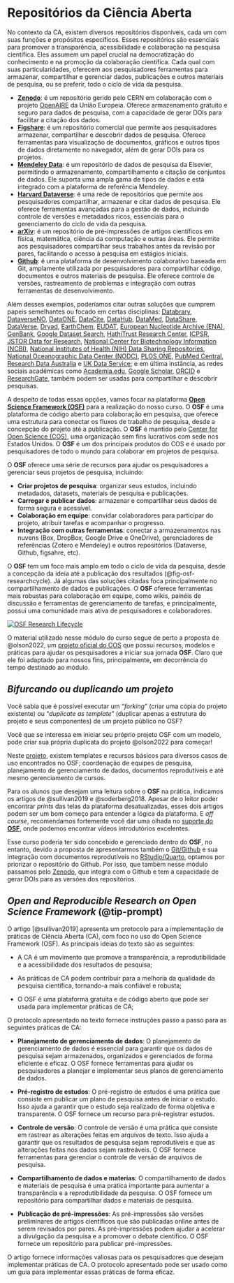 # Repositórios da Ciência Aberta {#sec-osf}

No contexto da CA, existem diversos repositórios disponíveis, cada um com suas funções e propósitos específicos. Esses repositórios são essenciais para promover a transparência, acessibilidade e colaboração na pesquisa científica. Eles assumem um papel crucial na democratização do conhecimento e na promoção da colaboração científica. Cada qual com suas particularidades, oferecem aos pesquisadores ferramentas para armazenar, compartilhar e gerenciar dados, publicações e outros materiais de pesquisa, ou se preferir, todo o ciclo de vida da pesquisa.

-   [**Zenodo**](https://www.zenodo.org): é um repositório gerido pelo CERN em colaboração com o projeto [OpenAIRE](https://www.openaire.eu/) da União Europeia. Oferece armazenamento gratuito e seguro para dados de pesquisa, com a capacidade de gerar DOIs para facilitar a citação dos dados.
-   [**Figshare**](https://www.figshare.com): é um repositório comercial que permite aos pesquisadores armazenar, compartilhar e descobrir dados de pesquisa. Oferece ferramentas para visualização de documentos, gráficos e outros tipos de dados diretamente no navegador, além de gerar DOIs para os projetos.
-   [**Mendeley Data**](https://data.mendeley.com): é um repositório de dados de pesquisa da Elsevier, permitindo o armazenamento, compartilhamento e citação de conjuntos de dados. Ele suporta uma ampla gama de tipos de dados e está integrado com a plataforma de referência Mendeley.
-   [**Harvard Dataverse**](https://dataverse.harvard.edu): é uma rede de repositórios que permite aos pesquisadores compartilhar, armazenar e citar dados de pesquisa. Ele oferece ferramentas avançadas para a gestão de dados, incluindo controle de versões e metadados ricos, essenciais para o gerenciamento do ciclo de vida da pesquisa.
-   [**arXiv**](https://arxiv.org): é um repositório de pré-impressões de artigos científicos em física, matemática, ciência da computação e outras áreas. Ele permite aos pesquisadores compartilhar seus trabalhos antes da revisão por pares, facilitando o acesso à pesquisa em estágios iniciais.
-   [**Github**](https://github.com): é uma plataforma de desenvolvimento colaborativo baseada em Git, amplamente utilizada por pesquisadores para compartilhar código, documentos e outros materiais de pesquisa. Ele oferece controle de versões, rastreamento de problemas e integração com outras ferramentas de desenvolvimento.

Além desses exemplos, poderíamos citar outras soluções que cumprem papeis semelhantes ou focado em certas disciplinas: [Databrary](https://databrary.org), [DataverseNO](https://dataverse.no), [DataONE](https://dataone.org), [DataCite](https://datacite.org), [DataHub](https://datahub.io), [DataMed](https://datamed.org), [DataShare](https://datashare.is.ed.ac.uk), [DataVerse](https://dataverse.org), [Dryad](https://datadryad.org), [EarthChem](https://earthchem.org), [EUDAT](https://eudat.eu), [European Nucleotide Archive (ENA)](https://www.ebi.ac.uk/ena/browser/home), [GenBank](https://ncbi.nlm.nih.gov/genbank), [Google Dataset Search](https://datasetsearch.research.google.com), [HathiTrust Research Center](https://hathitrust.org), [ICPSR](https://icpsr.umich.edu), [JSTOR Data for Research](https://jstor.org), [National Center for Biotechnology Information (NCBI)](https://ncbi.nlm.nih.gov), [National Institutes of Health (NIH) Data Sharing Repositories](https://nih.gov), [National Oceanographic Data Center (NODC)](https://data.noaa.gov), [PLOS ONE](https://plos.org), [PubMed Central](https://ncbi.nlm.nih.gov/pmc), [Research Data Australia](http://researchdata.ands.org.au) e [UK Data Service](https://ukdataservice.ac.uk); e em última instância, as redes sociais acadêmicas como [Academia.edu](https://academia.edu), [Google Scholar](https://scholar.google.com), [ORCID](https://orcid.org) e [ResearchGate](https://researchgate.net), também podem ser usadas para compartilhar e descobrir pesquisas.

A despeito de todas essas opções, vamos focar na plataforma [**Open Science Framework (OSF)**](https://osf.io/) para a realização do nosso curso. O **OSF** é uma plataforma de código aberto para colaboração em pesquisa, que oferece uma estrutura para conectar os fluxos de trabalho de pesquisa, desde a concepção do projeto até a publicação. O **OSF** é mantido pelo [Center for Open Science (COS)](https://www.cos.io/), uma organização sem fins lucrativos com sede nos Estados Unidos. O **OSF** é um dos principais produtos do COS e é usado por pesquisadores de todo o mundo para colaborar em projetos de pesquisa.

O **OSF** oferece uma série de recursos para ajudar os pesquisadores a gerenciar seus projetos de pesquisa, incluindo:

-   **Criar projetos de pesquisa**: organizar seus estudos, incluindo metadados, datasets, materiais de pesquisa e publicações.
-   **Carregar e publicar dados**: armazenar e compartilhar seus dados de forma segura e acessível.
-   **Colaboração em equipe**: convidar colaboradores para participar do projeto, atribuir tarefas e acompanhar o progresso.
-   **Integração com outras ferramentas**: conectar a armazenamentos nas nuvens (Box, DropBox, Google Drive e OneDrive), gerenciadores de referências (Zotero e Mendeley) e outros repositórios (Dataverse, Github, figsahre, etc).

O **OSF** tem um foco mais amplo em todo o ciclo de vida da pesquisa, desde a concepção da ideia até a publicação dos resultados (@fig-osf-researchcycle). Já algumas das soluções citadas foca principalmente no compartilhamento de dados e publicações. O **OSF** oferece ferramentas mais robustas para colaboração em equipe, como wikis, painéis de discussão e ferramentas de gerenciamento de tarefas, e principalmente, possui uma comunidade mais ativa de pesquisadores e colaboradores.

[![OSF Research Lifecycle](img/osf-researchcycle.png){#fig-osf-researchcycle fig-align="center"}](https://help.osf.io/article/583-getting-to-know-the-osf-the-basics)

O material utilizado nesse módulo do curso segue de perto a proposta de @olson2022, um [projeto oficial do COS](https://osf.io/yaqe8/) que possui recursos, modelos e práticas para ajudar os pesquisadores a iniciar sua jornada **OSF**. Claro que ele foi adaptado para nossos fins, principalmente, em decorrência do tempo destinado ao módulo.

::: {.callout-tip collapse="true"}
## *Bifurcando ou duplicando um projeto*

Você sabia que é possível executar um "*forking*" (criar uma cópia do projeto existente) ou "*duplicate as template*" (duplicar apenas a estrutura do projeto e seus componentes) de um projeto público no OSF?\vspace{0.5em}

Você que se interessa em iniciar seu próprio projeto OSF com um modelo, pode criar sua própria duplicata do projeto @olson2022 para começar!\vspace{0.5em}

Neste [projeto](https://osf.io/yaqe8/), existem templates e recursos básicos para diversos casos de uso encontrados no OSF; coordenação de equipes de pesquisa, planejamento de gerenciamento de dados, documentos reprodutíveis e até mesmo gerenciamento de cursos.
:::

Para os alunos que desejam uma leitura sobre o **OSF** na prática, indicamos os artigos de @sullivan2019 e @soderberg2018. Apesar de o leitor poder encontrar *prints* das telas da plataforma desatualizadas, esses dois artigos podem ser um bom começo para entender a lógica da plataforma. E *off course*, recomendamos fortemente você dar uma olhada no [suporte do **OSF**](https://help.osf.io/article/342-getting-started-on-the-osf), onde podemos encontrar vídeos introdutórios excelentes.

Esse curso poderia ter sido concebido e gerenciado dentro do **OSF**, no entanto, devido a proposta de apresentarmos também o [Git/Github](https://phdpablo.github.io/curso-open-science/05-git.html) e sua integração com documentos reprodutíveis no [RStudio/Quarto](https://phdpablo.github.io/curso-open-science/06-quarto.html), optamos por priorizar o repositório do Github. Por isso, que também nesse módulo passamos pelo [Zenodo](https://phdpablo.github.io/curso-open-science/00-prework.html#sec-zenodoprework), que integra com o Github e tem a capacidade de gerar DOIs para as versões dos repositórios.

::: {.callout-note collapse="true"}
## *Open and Reproducible Research on Open Science Framework* (@tip-prompt)

O artigo [@sullivan2019] apresenta um protocolo para a implementação de práticas de Ciência Aberta (CA), com foco no uso do Open Science Framework (OSF). As principais ideias do texto são as seguintes:\vspace{0.5em}

-   A CA é um movimento que promove a transparência, a reprodutibilidade e a acessibilidade dos resultados de pesquisa;

-   As práticas de CA podem contribuir para a melhoria da qualidade da pesquisa científica, tornando-a mais confiável e robusta;

-   O OSF é uma plataforma gratuita e de código aberto que pode ser usada para implementar práticas de CA;\vspace{0.5em}

O protocolo apresentado no texto fornece instruções passo a passo para as seguintes práticas de CA:\vspace{0.5em}

-   **Planejamento de gerenciamento de dados**: O planejamento de gerenciamento de dados é essencial para garantir que os dados de pesquisa sejam armazenados, organizados e gerenciados de forma eficiente e eficaz. O OSF fornece ferramentas para ajudar os pesquisadores a planejar e implementar seus planos de gerenciamento de dados.

-   **Pré-registro de estudos**: O pré-registro de estudos é uma prática que consiste em publicar um plano de pesquisa antes de iniciar o estudo. Isso ajuda a garantir que o estudo seja realizado de forma objetiva e transparente. O OSF fornece um recurso para pré-registrar estudos.

-   **Controle de versão**: O controle de versão é uma prática que consiste em rastrear as alterações feitas em arquivos de texto. Isso ajuda a garantir que os resultados de pesquisa sejam reprodutíveis e que as alterações feitas nos dados sejam rastreáveis. O OSF fornece ferramentas para gerenciar o controle de versão de arquivos de pesquisa.

-   **Compartilhamento de dados e materias**: O compartilhamento de dados e materiais de pesquisa é uma prática importante para aumentar a transparência e a reprodutibilidade da pesquisa. O OSF fornece um repositório para compartilhar dados e materiais de pesquisa.

-   **Publicação de pré-impressões**: As pré-impressões são versões preliminares de artigos científicos que são publicadas online antes de serem revisados por pares. As pré-impressões podem ajudar a acelerar a divulgação da pesquisa e a promover o debate científico. O OSF fornece um repositório para publicar pré-impressões.\vspace{0.5em}

O artigo fornece informações valiosas para os pesquisadores que desejam implementar práticas de CA. O protocolo apresentado pode ser usado como um guia para implementar essas práticas de forma eficaz.
:::
